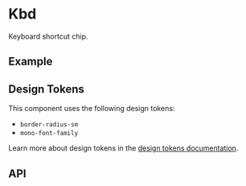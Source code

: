 
<Meta title="Docs/Components/Elements/Kbd" />

# Kbd
Keyboard shortcut chip.

## Example
<Canvas sourceState="shown" of={Stories.Basic}/>

## Design Tokens
This component uses the following design tokens:

- `border-radius-sm`
- `mono-font-family`

Learn more about design tokens in the [design tokens documentation](?path=/story/docs-design-tokens-getting-started--page).

## API
<ArgsTable of={Kbd} />
